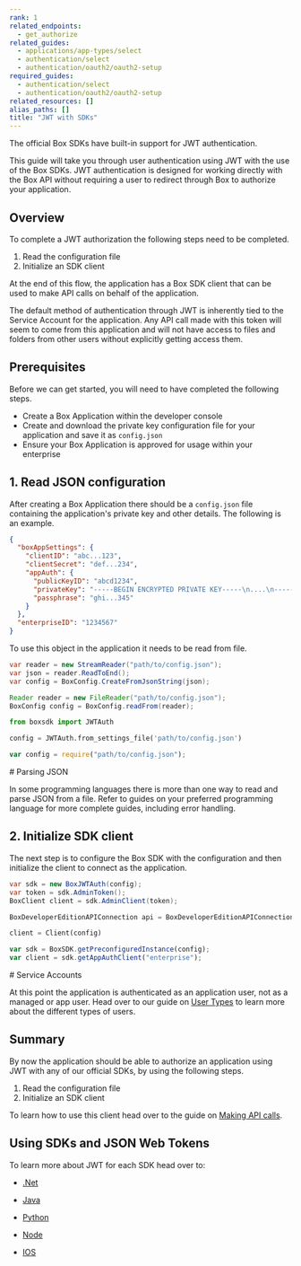 ```yaml
---
rank: 1
related_endpoints:
  - get_authorize
related_guides:
  - applications/app-types/select
  - authentication/select
  - authentication/oauth2/oauth2-setup
required_guides:
  - authentication/select
  - authentication/oauth2/oauth2-setup
related_resources: []
alias_paths: []
title: "JWT with SDKs"
---
```

The official Box SDKs have built-in support for JWT authentication.

This guide will take you through user authentication using JWT with the use
of the Box SDKs. JWT authentication is designed for working directly with the
Box API without requiring a user to redirect through Box to authorize your
application.

## Overview

To complete a JWT authorization the following steps need to be completed.

1. Read the configuration file
2. Initialize an SDK client

At the end of this flow, the application has a Box SDK client that can be used to
make API calls on behalf of the application.

<Message notice>
  The default method of authentication through JWT is inherently tied to the Service
  Account for the application. Any API call made with this token will seem to
  come from this application and will not have access to files and folders from
  other users without explicitly getting access them.
</Message>

## Prerequisites

Before we can get started, you will need to have completed the following steps.

- Create a Box Application within the developer console
- Create and download the private key configuration file for your application and save it as `config.json`
- Ensure your Box Application is approved for usage within your enterprise

## 1. Read JSON configuration

After creating a Box Application there should be a `config.json` file containing
the application's private key and other details. The following is an example.

<Tabs>
  <Tab title='config.json'>

```json
{
  "boxAppSettings": {
    "clientID": "abc...123",
    "clientSecret": "def...234",
    "appAuth": {
      "publicKeyID": "abcd1234",
      "privateKey": "-----BEGIN ENCRYPTED PRIVATE KEY-----\n....\n-----END ENCRYPTED PRIVATE KEY-----\n",
      "passphrase": "ghi...345"
    }
  },
  "enterpriseID": "1234567"
}
```

  </Tab>
</Tabs>

To use this object in the application it needs to be read from file.

<Tabs>
  <Tab title='.Net'>

```csharp
var reader = new StreamReader("path/to/config.json");
var json = reader.ReadToEnd();
var config = BoxConfig.CreateFromJsonString(json);
```

  </Tab>

  <Tab title='Java'>

```java
Reader reader = new FileReader("path/to/config.json");
BoxConfig config = BoxConfig.readFrom(reader);
```

  </Tab>

  <Tab title='Python'>

```python
from boxsdk import JWTAuth

config = JWTAuth.from_settings_file('path/to/config.json')
```

  </Tab>

  <Tab title='Node'>

```js
var config = require("path/to/config.json");
```

  </Tab>
</Tabs>

<Message>
  # Parsing JSON

In some programming languages there is more than one way to read and parse
JSON from a file. Refer to guides on your preferred programming language for
more complete guides, including error handling.

</Message>

## 2. Initialize SDK client

The next step is to configure the Box SDK with the configuration and then
initialize the client to connect as the application.

<Tabs>
  <Tab title='.Net'>

```csharp
var sdk = new BoxJWTAuth(config);
var token = sdk.AdminToken();
BoxClient client = sdk.AdminClient(token);
```

  </Tab>

  <Tab title='Java'>

```java
BoxDeveloperEditionAPIConnection api = BoxDeveloperEditionAPIConnection.getAppEnterpriseConnection(config);
```

  </Tab>

  <Tab title='Python'>

```python
client = Client(config)
```

  </Tab>

  <Tab title='Node'>

```js
var sdk = BoxSDK.getPreconfiguredInstance(config);
var client = sdk.getAppAuthClient("enterprise");
```

  </Tab>
</Tabs>

<Message warning>
  # Service Accounts

At this point the application is authenticated as an application user, not as
a managed or app user. Head over to our guide on [User
Types](page://platform/user-types) to learn more about the different types
of users.
</Message>

## Summary

By now the application should be able to authorize an application using JWT
with any of our official SDKs, by using the following steps.

1. Read the configuration file
2. Initialize an SDK client

To learn how to use this client head over to the guide on [Making API
calls](g://api-calls).

## Using SDKs and JSON Web Tokens

To learn more about JWT for each SDK head over to:

- [.Net][.Net]

- [Java][Java]

- [Python][Python]

- [Node][Node]

- [IOS][IOS]

[.Net]: https://github.com/box/box-windows-sdk-v2/blob/main/docs/authentication.md#server-auth-with-jwt
[Java]: https://github.com/box/box-java-sdk/blob/main/doc/authentication.md#server-authentication-with-jwt
[Python]: https://github.com/box/box-python-sdk/blob/main/docs/usage/authentication.md#server-auth-with-jwt
[Node]: https://github.com/box/box-node-sdk/blob/main/docs/authentication.md#server-auth-with-jwt
[IOS]: https://github.com/box/box-ios-sdk/blob/main/docs/usage/authentication.md#server-auth-with-jwt
